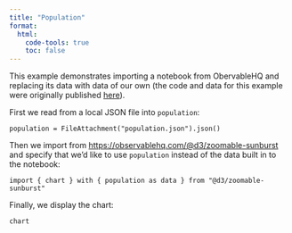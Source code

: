 ```yaml
---
title: "Population"
format:
  html:
    code-tools: true
    toc: false
---
```


This example demonstrates importing a notebook from ObervableHQ and replacing its data with data of our own (the code and data for this example were originally published  [here](https://github.com/observablehq/examples/tree/main/custom-data)).

First we read from a local JSON file into `population`:

```ojs
population = FileAttachment("population.json").json()
```

Then we import from <https://observablehq.com/@d3/zoomable-sunburst> and specify that we'd like to use `population` instead of the data built in to the notebook:

```ojs
import { chart } with { population as data } from "@d3/zoomable-sunburst"
```

Finally, we display the chart:

```ojs
chart
```
